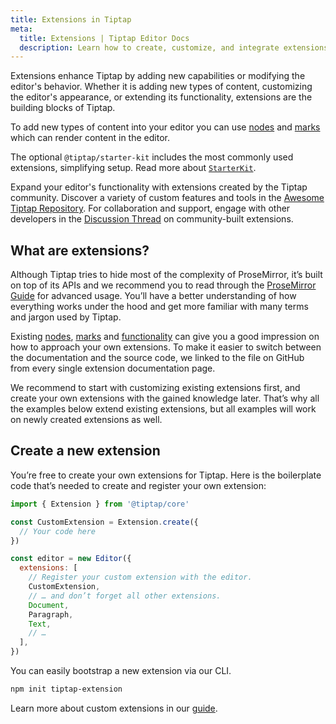 ```yaml
---
title: Extensions in Tiptap
meta:
  title: Extensions | Tiptap Editor Docs
  description: Learn how to create, customize, and integrate extensions into Tiptap to improve your text editor's functionality.
---
```


Extensions enhance Tiptap by adding new capabilities or modifying the editor's behavior. Whether it is adding new types of content, customizing the editor's appearance, or extending its functionality, extensions are the building blocks of Tiptap.

To add new types of content into your editor you can use [nodes](/3.x/editor/api/nodes) and [marks](/3.x/editor/extensions/marks) which can render content in the editor.

The optional `@tiptap/starter-kit` includes the most commonly used extensions, simplifying setup. Read more about [`StarterKit`](/3.x/editor/getting-started/configure#default-extensions).

Expand your editor's functionality with extensions created by the Tiptap community. Discover a variety of custom features and tools in the [Awesome Tiptap Repository](https://github.com/ueberdosis/awesome-tiptap#community-extensions). For collaboration and support, engage with other developers in the [Discussion Thread](https://github.com/ueberdosis/tiptap/discussions/2973) on community-built extensions.

## What are extensions?

Although Tiptap tries to hide most of the complexity of ProseMirror, it’s built on top of its APIs and we recommend you to read through the [ProseMirror Guide](https://ProseMirror.net/docs/guide/) for advanced usage. You’ll have a better understanding of how everything works under the hood and get more familiar with many terms and jargon used by Tiptap.

Existing [nodes](/3.x/editor/extensions/nodes), [marks](/3.x/editor/extensions/marks) and [functionality](/3.x/editor/extensions/functionality) can give you a good impression on how to approach your own extensions. To make it easier to switch between the documentation and the source code, we linked to the file on GitHub from every single extension documentation page.

We recommend to start with customizing existing extensions first, and create your own extensions with the gained knowledge later. That’s why all the examples below extend existing extensions, but all examples will work on newly created extensions as well.

## Create a new extension

You’re free to create your own extensions for Tiptap. Here is the boilerplate code that’s needed to create and register your own extension:

```js
import { Extension } from '@tiptap/core'

const CustomExtension = Extension.create({
  // Your code here
})

const editor = new Editor({
  extensions: [
    // Register your custom extension with the editor.
    CustomExtension,
    // … and don’t forget all other extensions.
    Document,
    Paragraph,
    Text,
    // …
  ],
})
```

You can easily bootstrap a new extension via our CLI.

```bash
npm init tiptap-extension
```

Learn more about custom extensions in our [guide](/3.x/editor/extensions/custom-extensions).
